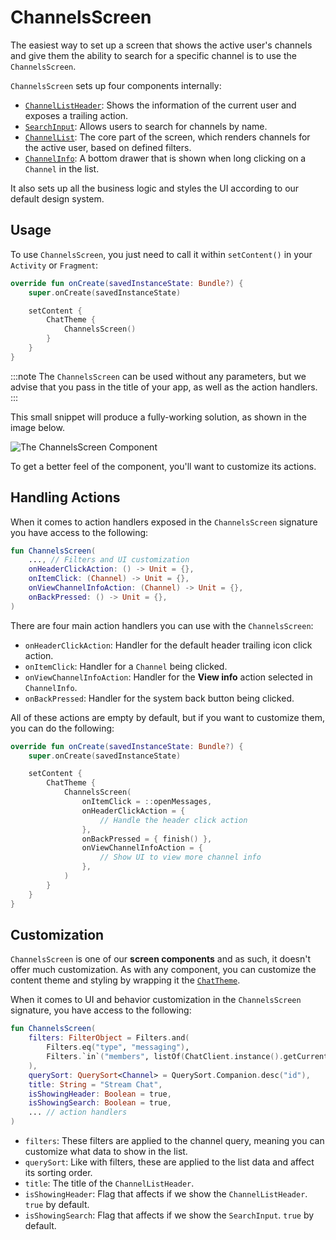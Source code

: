 # ChannelsScreen

The easiest way to set up a screen that shows the active user's channels and give them the ability to search for a specific channel is to use the `ChannelsScreen`.

`ChannelsScreen` sets up four components internally:

* [`ChannelListHeader`](./02-channel-list-header.mdx): Shows the information of the current user and exposes a trailing action.
* [`SearchInput`](../06-utility-components/03-search-input.mdx): Allows users to search for channels by name.
* [`ChannelList`](./03-channel-list.mdx): The core part of the screen, which renders channels for the active user, based on defined filters.
* [`ChannelInfo`](./05-channel-info.mdx): A bottom drawer that is shown when long clicking on a `Channel` in the list.

It also sets up all the business logic and styles the UI according to our default design system.

## Usage

To use `ChannelsScreen`, you just need to call it within `setContent()` in your `Activity` or `Fragment`:

```kotlin
override fun onCreate(savedInstanceState: Bundle?) {
    super.onCreate(savedInstanceState)

    setContent {
        ChatTheme {
            ChannelsScreen()
        }
    }
}
```

:::note 
The `ChannelsScreen` can be used without any parameters, but we advise that you pass in the title of your app, as well as the action handlers.
:::

This small snippet will produce a fully-working solution, as shown in the image below.

![The ChannelsScreen Component](../../assets/compose_default_channels_screen_component.png) 

To get a better feel of the component, you'll want to customize its actions.

## Handling Actions

When it comes to action handlers exposed in the `ChannelsScreen` signature you have access to the following:

```kotlin
fun ChannelsScreen(
	..., // Filters and UI customization
    onHeaderClickAction: () -> Unit = {},
    onItemClick: (Channel) -> Unit = {},
    onViewChannelInfoAction: (Channel) -> Unit = {},
    onBackPressed: () -> Unit = {},
)
```

There are four main action handlers you can use with the `ChannelsScreen`:

* `onHeaderClickAction`: Handler for the default header trailing icon click action.
* `onItemClick`: Handler for a `Channel` being clicked.
* `onViewChannelInfoAction`: Handler for the **View info** action selected in `ChannelInfo`. 
* `onBackPressed`: Handler for the system back button being clicked.

All of these actions are empty by default, but if you want to customize them, you can do the following:

```kotlin
override fun onCreate(savedInstanceState: Bundle?) {
    super.onCreate(savedInstanceState)

    setContent {
        ChatTheme {
            ChannelsScreen(
                onItemClick = ::openMessages,
                onHeaderClickAction = {
                    // Handle the header click action
                },
                onBackPressed = { finish() },
                onViewChannelInfoAction = {
                    // Show UI to view more channel info
                },
            )
        }
    }
}
```

## Customization

`ChannelsScreen` is one of our **screen components** and as such, it doesn't offer much customization. As with any component, you can customize the content theme and styling by wrapping it the [`ChatTheme`](../02-general-customization/01-chat-theme.mdx).

When it comes to UI and behavior customization in the `ChannelsScreen` signature, you have access to the following:

```kotlin
fun ChannelsScreen(
    filters: FilterObject = Filters.and(
        Filters.eq("type", "messaging"),
        Filters.`in`("members", listOf(ChatClient.instance().getCurrentUser()?.id ?: ""))
    ),
    querySort: QuerySort<Channel> = QuerySort.Companion.desc("id"),
    title: String = "Stream Chat",
    isShowingHeader: Boolean = true,
    isShowingSearch: Boolean = true,
    ... // action handlers
)
```

* `filters`: These filters are applied to the channel query, meaning you can customize what data to show in the list.
* `querySort`: Like with filters, these are applied to the list data and affect its sorting order.
* `title`: The title of the `ChannelListHeader`.
* `isShowingHeader`: Flag that affects if we show the `ChannelListHeader`. `true` by default.
* `isShowingSearch`: Flag that affects if we show the `SearchInput`. `true` by default.

<!-- TODO WIP PAGE If you want to build a custom Channels screen UI or override the default the behavior, follow our [Building Custom Screens](../07-guides/06-building-custom-screens.mdx) guide. -->
